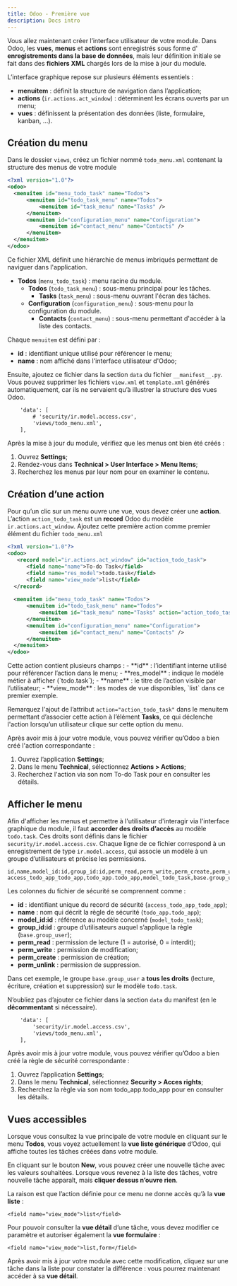 ```yaml
---
title: Odoo - Première vue
description: Docs intro
---
```


Vous allez maintenant créer l’interface utilisateur de votre module.
Dans Odoo, les **vues**, **menus** et **actions** sont enregistrés sous forme d'
**enregistrements dans la base de données**, mais leur définition initiale se fait dans 
des **fichiers XML** chargés lors de la mise à jour du module.

L’interface graphique repose sur plusieurs éléments essentiels :
- **menuitem** : définit la structure de navigation dans l’application;
- **actions** (`ir.actions.act_window`) : déterminent les écrans ouverts par un menu;
- **vues** : définissent la présentation des données (liste, formulaire, kanban, ...).

## Création du menu

Dans le dossier `views`, créez un fichier nommé `todo_menu.xml` contenant
la structure des menus de votre module

```xml  showLineNumbers=true
<?xml version="1.0"?>
<odoo>
  <menuitem id="menu_todo_task" name="Todos">
      <menuitem id="todo_task_menu" name="Todos">
          <menuitem id="task_menu" name="Tasks" />
      </menuitem>
      <menuitem id="configuration_menu" name="Configuration">
          <menuitem id="contact_menu" name="Contacts" />
      </menuitem>
  </menuitem>
</odoo>
```

<Aside>
Ce fichier XML définit une hiérarchie de menus imbriqués permettant de naviguer dans l'application.

- **Todos** (`menu_todo_task`) : menu racine du module.
  - **Todos** (`todo_task_menu`) : sous-menu principal pour les tâches.
    - **Tasks** (`task_menu`) : sous-menu ouvrant l'écran des tâches.
  - **Configuration** (`configuration_menu`) : sous-menu pour la configuration du module.
    - **Contacts** (`contact_menu`) : sous-menu permettant d'accéder à la liste des contacts.

Chaque `menuitem` est défini par :  
- **id** : identifiant unique utilisé pour référencer le menu;  
- **name** : nom affiché dans l'interface utilisateur d'Odoo;
</Aside>

Ensuite, ajoutez ce fichier dans la section `data` du fichier `__manifest__.py`.
Vous pouvez supprimer les fichiers `view.xml` et `template.xml` générés automatiquement, 
car ils ne servaient qu’à illustrer la structure des vues Odoo.

```xml  showLineNumbers=true
    'data': [
        # 'security/ir.model.access.csv',
        'views/todo_menu.xml',
    ],
```

Après la mise à jour du module, vérifiez que les menus ont bien été créés :  
1. Ouvrez **Settings**;
1. Rendez-vous dans **Technical > User Interface > Menu Items**;
1. Recherchez les menus par leur nom pour en examiner le contenu.

## Création d’une action

Pour qu’un clic sur un menu ouvre une vue, vous devez créer une **action**.
L’action `action_todo_task` est un **record** Odoo du modèle `ir.actions.act_window`.
Ajoutez cette première action comme premier élément du fichier `todo_menu.xml`

```xml  showLineNumbers=true
<?xml version="1.0"?>
<odoo>
   <record model="ir.actions.act_window" id="action_todo_task">
      <field name="name">To-do Task</field>
      <field name="res_model">todo.task</field>
      <field name="view_mode">list</field>
  </record>
    
  <menuitem id="menu_todo_task" name="Todos">
      <menuitem id="todo_task_menu" name="Todos">
          <menuitem id="task_menu" name="Tasks" action="action_todo_task"/>
      </menuitem>
      <menuitem id="configuration_menu" name="Configuration">
          <menuitem id="contact_menu" name="Contacts" />
      </menuitem>
  </menuitem>
</odoo>
```

<Aside>
Cette action contient plusieurs champs :
- **id** : l’identifiant interne utilisé pour référencer l’action dans le menu;
- **res_model** : indique le modèle métier à afficher (`todo.task`);
- **name** : le titre de l’action visible par l’utilisateur;
- **view_mode** : les modes de vue disponibles, `list` dans ce premier exemple.
</Aside>

Remarquez l'ajout de l’attribut `action="action_todo_task"` dans le menuitem 
permettant d’associer cette action à l’élément **Tasks**, 
ce qui déclenche l'action lorsqu’un utilisateur clique sur cette option du menu.

Après avoir mis à jour votre module, vous pouvez vérifier qu’Odoo 
a bien créé l'action correspondante : 

1. Ouvrez l’application **Settings**;
1. Dans le menu **Technical**, sélectionnez **Actions > Actions**;
1. Recherchez l'action via son nom To-do Task pour en consulter les détails. 

## Afficher le menu

Afin d'afficher les menus et permettre à l'utilisateur d'interagir via l'interface graphique
du module, il faut **accorder des droits d’accès** au modèle `todo.task`.
Ces droits sont définis dans le fichier `security/ir.model.access.csv`.
Chaque ligne de ce fichier correspond à un enregistrement de type `ir.model.access`, 
qui associe un modèle à un groupe d’utilisateurs et précise les permissions.

```csv
id,name,model_id:id,group_id:id,perm_read,perm_write,perm_create,perm_unlink
access_todo_app_todo_app,todo_app.todo_app,model_todo_task,base.group_user,1,1,1,1
```

<Aside>
Les colonnes du fichier de sécurité se comprennent comme : 

- **id** : identifiant unique du record de sécurité (`access_todo_app_todo_app`);
- **name** : nom qui décrit la règle de sécurité (`todo_app.todo_app`);
- **model_id:id** : référence au modèle concerné (`model_todo_task`);
- **group_id:id** : groupe d’utilisateurs auquel s’applique la règle (`base.group_user`);
- **perm_read** : permission de lecture (1 = autorisé, 0 = interdit);
- **perm_write** : permission de modification;
- **perm_create** : permission de création;
- **perm_unlink** : permission de suppression.

Dans cet exemple, le groupe `base.group_user` a **tous les droits** (lecture, écriture, création et suppression) 
sur le modèle `todo.task`.
</Aside>

N’oubliez pas d’ajouter ce fichier dans la section `data` du manifest (en le **décommentant** si nécessaire).

```xml  showLineNumbers=true
    'data': [
        'security/ir.model.access.csv',
        'views/todo_menu.xml',
    ],
```

Après avoir mis à jour votre module, vous pouvez vérifier qu’Odoo 
a bien créé la règle de sécurité correspondante : 

1. Ouvrez l’application **Settings**;
1. Dans le menu **Technical**, sélectionnez **Security > Acces rights**;
1. Recherchez la règle via son nom todo_app.todo_app pour en consulter les détails. 

## Vues accessibles

Lorsque vous consultez la vue principale de votre module en cliquant 
sur le menu **Todos**, vous voyez actuellement la **vue liste générique** d’Odoo, 
qui affiche toutes les tâches créées dans votre module.

En cliquant sur le bouton **New**, vous pouvez créer une nouvelle tâche avec les 
valeurs souhaitées.
Lorsque vous revenez à la liste des tâches, votre nouvelle tâche apparaît, 
mais **cliquer dessus n’ouvre rien**.

La raison est que l’action définie pour ce menu ne donne accès qu’à la **vue liste** :

`<field name="view_mode">list</field>`

Pour pouvoir consulter la **vue détail** d’une tâche, vous devez modifier 
ce paramètre et autoriser également la **vue formulaire** :

`<field name="view_mode">list,form</field>`

Après avoir mis à jour votre module avec cette modification, 
cliquez sur une tâche dans la liste pour constater la différence : 
vous pourrez maintenant accéder à sa **vue détail**.